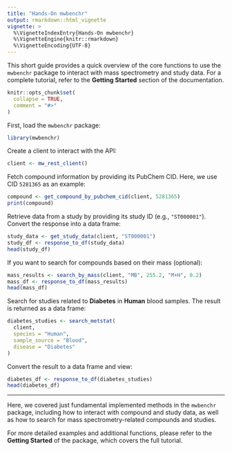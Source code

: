 ---
title: "Hands-On mwbenchr"
output: rmarkdown::html_vignette
vignette: >
  %\VignetteIndexEntry{Hands-On mwbenchr}
  %\VignetteEngine{knitr::rmarkdown}
  %\VignetteEncoding{UTF-8}
---

This short guide provides a quick overview of the core functions to use 
the `mwbenchr` package to interact with mass spectrometry and study data. 
For a complete tutorial, refer to the **Getting Started** section of 
the documentation.

```{r, include = FALSE}
knitr::opts_chunk$set(
  collapse = TRUE,
  comment = "#>"
)
```

First, load the `mwbenchr` package:

```{r library}
library(mwbenchr)
```

Create a client to interact with the API:

```{r initialize_client}
client <- mw_rest_client()
```

Fetch compound information by providing its PubChem CID. Here, 
we use CID `5281365` as an example:

```{r get_compound_client}
compound <- get_compound_by_pubchem_cid(client, 5281365)
print(compound)
```

Retrieve data from a study by providing its study ID (e.g., `"ST000001"`). 
Convert the response into a data frame:

```{r get_study_data}
study_data <- get_study_data(client, "ST000001")
study_df <- response_to_df(study_data)
head(study_df)
```

If you want to search for compounds based on their mass (optional):

```{r search_compounds_by_mass, include=FALSE, eval=FALSE}
mass_results <- search_by_mass(client, "MB", 255.2, "M+H", 0.2)
mass_df <- response_to_df(mass_results)
head(mass_df)
```

Search for studies related to **Diabetes** in **Human** blood samples. 
The result is returned as a data frame:

```{r search_studies_related_to_diabetes_in_human_blood}
diabetes_studies <- search_metstat(
  client,
  species = "Human",
  sample_source = "Blood",
  disease = "Diabetes"
)
```

Convert the result to a data frame and view:

```{r convert_to_data_frame_and_view}
diabetes_df <- response_to_df(diabetes_studies)
head(diabetes_df)
```

------------------------------------------------------------------------

Here, we covered just fundamental implemented methods in the `mwbenchr` 
package, including how to interact with compound and study data, as well as
how to search for mass spectrometry-related compounds and studies.

For more detailed examples and additional functions, please refer to 
the **Getting Started** of the package, which covers the full tutorial.
